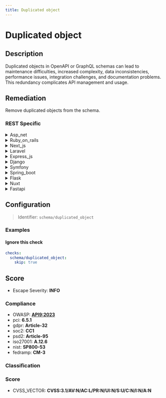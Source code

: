 ```yaml
---
title: Duplicated object
---
```


# Duplicated object

## Description

Duplicated objects in OpenAPI or GraphQL schemas can lead to maintenance difficulties, increased complexity, data inconsistencies, performance issues, integration challenges, and documentation problems. This redundancy complicates API management and usage.


## Remediation

Remove duplicated objects from the schema.



### REST Specific

<details>
    <summary>Asp_net</summary>

In the ASP.NET framework, to address the issue of duplicated objects, refactor your codebase to implement the 'Don't Repeat Yourself' (DRY) principle. Consolidate duplicate classes, methods, or schemas into single, reusable components. Utilize inheritance, interfaces, or shared libraries to abstract common functionality. Regularly review your code for redundancies and apply migrations or updates to ensure a single source of truth for each object definition. This will simplify maintenance, reduce errors, and improve the overall performance and scalability of your application.

</details>

<details>
    <summary>Ruby_on_rails</summary>

In Ruby on Rails, to address the issue of duplicated objects in your OpenAPI or GraphQL schemas, refactor your codebase to utilize shared definitions or components. Employ modules or concerns to encapsulate common functionality and types, and use inheritance or mixins to avoid duplication. Ensure that your API documentation is updated accordingly to reflect these changes for clarity and ease of use.

</details>

<details>
    <summary>Next_js</summary>

Consolidate duplicated components and utilize module imports to maintain a single source of truth, enhancing maintainability and reducing complexity in your Next.js application.

</details>

<details>
    <summary>Laravel</summary>

In Laravel, to avoid duplication in your Eloquent models or database migrations, utilize traits for common methods and relationships, and leverage database seeders and factories for consistent data creation. Regularly refactor your code to ensure DRY (Don't Repeat Yourself) principles are followed.

</details>

<details>
    <summary>Express_js</summary>

In Express.js, avoid defining duplicate middleware or route handlers that can cause conflicts or unexpected behavior. Refactor your code to create reusable functions or modules, and ensure that each endpoint is handled by a unique function. Regularly review your routes and middleware for any redundancy and consolidate them when possible to maintain a clean and efficient codebase.

</details>

<details>
    <summary>Django</summary>

In Django, ensure that your models, serializers, and views are designed with the DRY (Don't Repeat Yourself) principle in mind. Refactor any duplicated code by creating abstract base classes, mixins, or utility functions that can be shared across different parts of your application. Regularly review your codebase for redundancies and consolidate any duplicate logic or schema definitions to maintain a clean and efficient codebase.

</details>

<details>
    <summary>Symfony</summary>

In Symfony, to avoid duplication in your API schemas, utilize inheritance and composition with the Serializer component or leverage the PHP8 Attributes in combination with the Symfony Serializer to define reusable schema components. Employ services and dependency injection to share common logic across your application.

</details>

<details>
    <summary>Spring_boot</summary>

In Spring Boot, to address the issue of duplicated objects in OpenAPI or GraphQL schemas, refactor the codebase to create shared DTOs (Data Transfer Objects) or entities that can be reused across different API endpoints. Utilize inheritance or composition to handle common properties and reduce redundancy. Ensure that all references to these objects are updated to point to the shared definitions. Additionally, consider using libraries like ModelMapper to simplify object mapping and maintain consistency. Regularly review your schema to identify potential duplications as part of your API governance process.

</details>

<details>
    <summary>Flask</summary>

In Flask, to avoid duplication in your API schema, utilize inheritance with Python classes or leverage Flask extensions like Flask-RESTPlus or Flask-RESTful. These tools encourage code reuse and help define resources in a clean, DRY (Don't Repeat Yourself) manner. Regularly refactor your code to abstract common functionality and use decorators for shared behavior across endpoints.

</details>

<details>
    <summary>Nuxt</summary>

In Nuxt.js, ensure that components, plugins, and store modules are named and structured uniquely to prevent duplication. Refactor any existing duplicated code by creating reusable components or mixins, and utilize Vuex for shared state management to maintain a single source of truth.

</details>

<details>
    <summary>Fastapi</summary>

In FastAPI, ensure that your schema definitions are centralized and reused rather than duplicated. Utilize Pydantic models to define data structures once and reference them across your endpoints. This approach will help maintain consistency, reduce errors, and simplify updates to your API structure.

</details>

## Configuration

> Identifier: `schema/duplicated_object`



### Examples



#### Ignore this check

```yaml
checks:
  schema/duplicated_object:
    skip: true
```




## Score

- Escape Severity: **<span className="info-severityom">INFO</span>**

### Compliance

- OWASP: **[API9:2023](https://github.com/OWASP/API-Security/blob/master/editions/2023/en/0xa9-improper-inventory-management.md)**
- pci: **6.5.1**
- gdpr: **Article-32**
- soc2: **CC1**
- psd2: **Article-95**
- iso27001: **A.12.6**
- nist: **SP800-53**
- fedramp: **CM-3**

### Classification






### Score

- CVSS_VECTOR: **CVSS:3.1/AV:N/AC:L/PR:N/UI:N/S:U/C:N/I:N/A:N**


